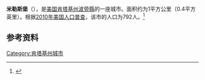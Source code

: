 {{Infobox settlement
|name = 米勒斯堡
|native_name = Millersburg
|image_flag = 
|image_seal = 
|image_skyline = 
|image_map = KYMap-doton-Millersburg.PNG
|map_caption = 在肯塔基州的位置
|subdivision_type = 國家
|subdivision_name = {{USA}}
|leader_title = 
|leader_name = 
|subdivision_type1 = [[美國行政區劃|州]]
|subdivision_name1 = [[肯塔基州|肯塔基州]]
|subdivision_type2 = [[肯塔基州行政区划|县]]
|subdivision_name2 = [[波旁縣_(肯塔基州)|波旁縣]]
|found_date = 
|area_total_km2 = 1
|population_as_of = 2010年
|population_total = 792
|population_density = 
|timezone = 
|utc_offset = 
|timezone_DST = 
|utc_offset_DST = 
}}

'''米勒斯堡'''（{{lang-en|Millersburg}}），是[[美国|美国]][[肯塔基州|肯塔基州]][[波旁縣_(肯塔基州)|波旁縣]]的一座城市。面积约为1平方公里（0.4平方英里）。根据[[2010年美国人口普查|2010年美国人口普查]]，该市的人口为792人。<ref name=census>{{cite web |url = http://www.census.gov/prod/www/abs/decennial/ |title = Census of Population and Housing |publisher = U.S. Census Bureau |accessdate = 2011-11-18 |archive-url = https://web.archive.org/web/20060208103743/http://www.census.gov/prod/www/abs/decennial/ |archive-date = 2006-02-08 |dead-url = yes }}</ref>

== 参考资料 ==
{{reflist}}

[[Category:肯塔基州城市|Category:肯塔基州城市]]


{{Kentucky-stub}}